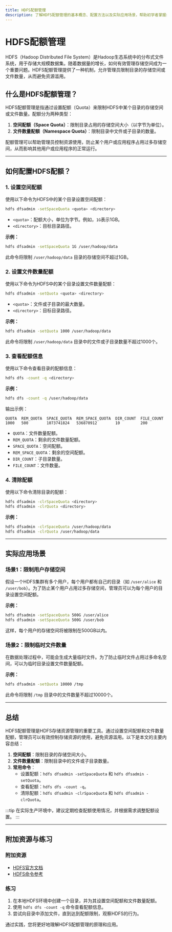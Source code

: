 ```yaml
---
title: HDFS配额管理
description: 了解HDFS配额管理的基本概念、配置方法以及实际应用场景，帮助初学者掌握如何有效管理HDFS存储空间。
---
```


# HDFS配额管理

HDFS（Hadoop Distributed File System）是Hadoop生态系统中的分布式文件系统，用于存储大规模数据集。随着数据量的增长，如何有效管理存储空间成为一个重要问题。HDFS配额管理提供了一种机制，允许管理员限制目录的存储空间或文件数量，从而避免资源滥用。

## 什么是HDFS配额管理？

HDFS配额管理是指通过设置配额（Quota）来限制HDFS中某个目录的存储空间或文件数量。配额分为两种类型：

1. **空间配额（Space Quota）**：限制目录占用的存储空间大小（以字节为单位）。
2. **文件数量配额（Namespace Quota）**：限制目录中文件或子目录的数量。

配额管理可以帮助管理员控制资源使用，防止某个用户或应用程序占用过多存储空间，从而影响其他用户或应用程序的正常运行。

---

## 如何配置HDFS配额？

### 1. 设置空间配额

使用以下命令为HDFS中的某个目录设置空间配额：

```bash
hdfs dfsadmin -setSpaceQuota <quota> <directory>
```

- `<quota>`：配额大小，单位为字节。例如，`1G`表示1GB。
- `<directory>`：目标目录路径。

**示例：**

```bash
hdfs dfsadmin -setSpaceQuota 1G /user/hadoop/data
```

此命令将限制 `/user/hadoop/data` 目录的存储空间不超过1GB。

### 2. 设置文件数量配额

使用以下命令为HDFS中的某个目录设置文件数量配额：

```bash
hdfs dfsadmin -setQuota <quota> <directory>
```

- `<quota>`：文件或子目录的最大数量。
- `<directory>`：目标目录路径。

**示例：**

```bash
hdfs dfsadmin -setQuota 1000 /user/hadoop/data
```

此命令将限制 `/user/hadoop/data` 目录中的文件或子目录数量不超过1000个。

### 3. 查看配额信息

使用以下命令查看目录的配额信息：

```bash
hdfs dfs -count -q <directory>
```

**示例：**

```bash
hdfs dfs -count -q /user/hadoop/data
```

输出示例：

```
QUOTA  REM_QUOTA  SPACE_QUOTA  REM_SPACE_QUOTA  DIR_COUNT  FILE_COUNT
1000   500        1073741824   536870912        10         200
```

- `QUOTA`：文件数量配额。
- `REM_QUOTA`：剩余的文件数量配额。
- `SPACE_QUOTA`：空间配额。
- `REM_SPACE_QUOTA`：剩余的空间配额。
- `DIR_COUNT`：子目录数量。
- `FILE_COUNT`：文件数量。

### 4. 清除配额

使用以下命令清除目录的配额：

```bash
hdfs dfsadmin -clrSpaceQuota <directory>
hdfs dfsadmin -clrQuota <directory>
```

**示例：**

```bash
hdfs dfsadmin -clrSpaceQuota /user/hadoop/data
hdfs dfsadmin -clrQuota /user/hadoop/data
```

---

## 实际应用场景

### 场景1：限制用户存储空间

假设一个HDFS集群有多个用户，每个用户都有自己的目录（如 `/user/alice` 和 `/user/bob`）。为了防止某个用户占用过多存储空间，管理员可以为每个用户的目录设置空间配额。

**示例：**

```bash
hdfs dfsadmin -setSpaceQuota 500G /user/alice
hdfs dfsadmin -setSpaceQuota 500G /user/bob
```

这样，每个用户的存储空间将被限制在500GB以内。

### 场景2：限制临时文件数量

在数据处理过程中，可能会生成大量临时文件。为了防止临时文件占用过多命名空间，可以为临时目录设置文件数量配额。

**示例：**

```bash
hdfs dfsadmin -setQuota 10000 /tmp
```

此命令将限制 `/tmp` 目录中的文件数量不超过10000个。

---

## 总结

HDFS配额管理是HDFS存储资源管理的重要工具。通过设置空间配额和文件数量配额，管理员可以有效控制存储资源的使用，避免资源滥用。以下是本文的主要内容总结：

1. **空间配额**：限制目录的存储空间大小。
2. **文件数量配额**：限制目录中的文件或子目录数量。
3. **常用命令**：
   - 设置配额：`hdfs dfsadmin -setSpaceQuota` 和 `hdfs dfsadmin -setQuota`。
   - 查看配额：`hdfs dfs -count -q`。
   - 清除配额：`hdfs dfsadmin -clrSpaceQuota` 和 `hdfs dfsadmin -clrQuota`。

:::tip
在实际生产环境中，建议定期检查配额使用情况，并根据需求调整配额设置。
:::

---

## 附加资源与练习

### 附加资源
- [HDFS官方文档](https://hadoop.apache.org/docs/stable/hadoop-project-dist/hadoop-hdfs/HdfsQuotaAdminGuide.html)
- [HDFS命令参考](https://hadoop.apache.org/docs/stable/hadoop-project-dist/hadoop-hdfs/HDFSCommands.html)

### 练习
1. 在本地HDFS环境中创建一个目录，并为其设置空间配额和文件数量配额。
2. 使用 `hdfs dfs -count -q` 命令查看配额信息。
3. 尝试向目录中添加文件，直到达到配额限制，观察HDFS的行为。

通过实践，您将更好地理解HDFS配额管理的原理和应用。